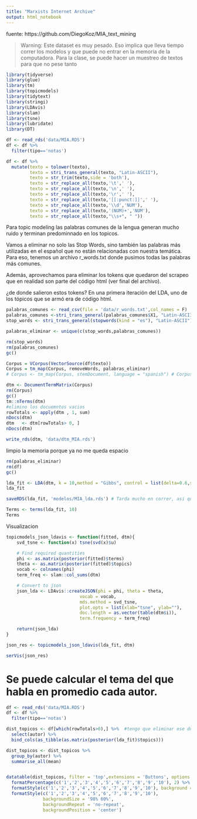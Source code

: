 ```yaml
---
title: "Marxists Internet Archive"
output: html_notebook
---
```


fuente: https://github.com/DiegoKoz/MIA_text_mining

> Warning: Este dataset es muy pesado. Eso implica que lleva tiempo correr los modelos y que puede no entrar en la memoria de la computadora. Para la clase, se puede hacer un muestreo de textos para que no pese tanto

```r
library(tidyverse)
library(glue)
library(tm)
library(topicmodels)
library(tidytext)
library(stringi)
library(LDAvis)
library(slam)
library(tsne)
library(lubridate)
library(DT)

```

```r
df <- read_rds('data/MIA.RDS')
df <- df %>% 
  filter(tipo=='notas')
```


```r
df <- df %>% 
  mutate(texto = tolower(texto),
         texto = stri_trans_general(texto, "Latin-ASCII"),
         texto = str_trim(texto,side = 'both'),
         texto = str_replace_all(texto,'\t',' '),
         texto = str_replace_all(texto,'\n',' '),
         texto = str_replace_all(texto,'\r',' '),
         texto = str_replace_all(texto,'[[:punct:]]',' '),
         texto = str_replace_all(texto,'\\d','NUM'),
         texto = str_replace_all(texto,'(NUM)+','NUM'),
         texto = str_replace_all(texto,"\\s+", " "))
```



Para topic modeling las palabras comunes de la lengua generan mucho ruido y terminan predominnado en los topicos.

Vamos a eliminar no solo las Stop Words, sino también las palabras más utilizadas en el español que no están relacionadas con nuestra temática.
Para eso, tenemos un archivo r_words.txt donde pusimos todas las palabras más comunes. 

Además, aprovechamos para eliminar los tokens que quedaron del scrapeo que en realidad son parte del código html (ver final del archivo).

¿de donde salieron estos tokens? En una primera iteración del LDA, uno de los tópicos que se armó era de código html. 

```r
palabras_comunes <- read_csv(file = 'data/r_words.txt',col_names = F)
palabras_comunes <-stri_trans_general(palabras_comunes$X1, "Latin-ASCII") # le tengo que hacer la misma transformacion que al texto
stop_words <- stri_trans_general(stopwords(kind = "es"), "Latin-ASCII")

palabras_eliminar <- unique(c(stop_words,palabras_comunes))

rm(stop_words)
rm(palabras_comunes)
gc()
```


```r

Corpus = VCorpus(VectorSource(df$texto))
Corpus = tm_map(Corpus, removeWords, palabras_eliminar)
# Corpus <- tm_map(Corpus, stemDocument, language = "spanish") # Corpus  

dtm <- DocumentTermMatrix(Corpus)
rm(Corpus)
gc()
tm::nTerms(dtm)
#elimino los docuemntos vacios
rowTotals <- apply(dtm , 1, sum)
nDocs(dtm)
dtm   <- dtm[rowTotals> 0, ]
nDocs(dtm)

write_rds(dtm, 'data/dtm_MIA.rds')
```

limpio la memoria porque ya no me queda espacio
```r
rm(palabras_eliminar)
rm(df)
gc()
```



```r
lda_fit <- LDA(dtm, k = 10,method = "Gibbs", control = list(delta=0.6,seed = 1234))
lda_fit

saveRDS(lda_fit, 'modelos/MIA_lda.rds') # Tarda mucho en correr, asi que guardamos los resultados
```

```r
Terms <- terms(lda_fit, 10)
Terms
```


Visualizacion




```r
topicmodels_json_ldavis <- function(fitted, dtm){
    svd_tsne <- function(x) tsne(svd(x)$u)

    # Find required quantities
    phi <- as.matrix(posterior(fitted)$terms)
    theta <- as.matrix(posterior(fitted)$topics)
    vocab <- colnames(phi)
    term_freq <- slam::col_sums(dtm)

    # Convert to json
    json_lda <- LDAvis::createJSON(phi = phi, theta = theta,
                            vocab = vocab,
                            mds.method = svd_tsne,
                            plot.opts = list(xlab="tsne", ylab=""),
                            doc.length = as.vector(table(dtm$i)),
                            term.frequency = term_freq)

    return(json_lda)
}
```

```r
json_res <- topicmodels_json_ldavis(lda_fit, dtm)

serVis(json_res)
```


# Se puede calcular el tema del que habla en promedio cada autor.

```r
df <- read_rds('data/MIA.RDS')
df <- df %>% 
  filter(tipo=='notas')

dist_topicos <- df[which(rowTotals>0),] %>%  #tengo que eliminar ese docuemnto que estaba vacio
  select(autor) %>% 
  bind_cols(as_tibble(as.matrix(posterior(lda_fit)$topics)))

dist_topicos <- dist_topicos %>% 
  group_by(autor) %>% 
  summarise_all(mean)


datatable(dist_topicos, filter = 'top',extensions = 'Buttons', options = list(dom = 'Bfrtip',  buttons = c('excel', "csv", "copy", "pdf"),   pageLength = 20, autoWidth = TRUE),rownames= FALSE) %>%
  formatPercentage(c('1','2','3','4','5','6','7','8','9','10'), 2) %>%
  formatStyle(c('1','2','3','4','5','6','7','8','9','10'), background = styleColorBar(c(0,1), 'deepskyblue')) %>%
  formatStyle(c('1','2','3','4','5','6','7','8','9','10'), 
              backgroundSize = '98% 60%',
              backgroundRepeat = 'no-repeat',
              backgroundPosition = 'center')

```

